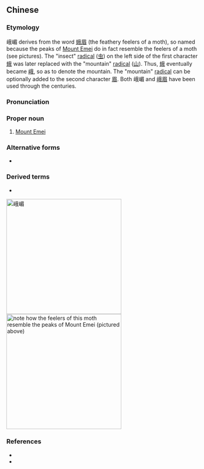 ==Chinese==
{{zh-forms}}

===Etymology===
峨嵋 derives from the word [[蛾眉]] (the feathery feelers of a moth), so named because the peaks of [[w:Mount Emei|Mount Emei]] do in fact resemble the feelers of a moth (see pictures). The "insect" [[w:Radical (Chinese character)|radical]] ([[虫]]) on the left side of the first character [[蛾]] was later replaced with the "mountain" [[w:Radical (Chinese character)|radical]] ([[山]]). Thus, [[蛾]] eventually became [[峨]], so as to denote the mountain. The "mountain" [[w:Radical (Chinese character)|radical]] can be optionally added to the second character [[眉]]. Both 峨嵋 and [[峨眉]] have been used through the centuries.

===Pronunciation===
{{zh-pron
|m=Éméi
|cat=pn
}}

===Proper noun===
{{zh-proper noun}}

# [[w:Mount Emei|Mount Emei]]

===Alternative forms===
* {{l|zh|峨眉}}

===Derived terms===
* {{l|zh|峨嵋山}}

[[Image:EmeiShanTop.jpg|300px|thumb|right|峨嵋]]
[[Image:Emperor Gum Moth.jpg|300px|thumb|right|note how the feelers of this moth resemble the peaks of [[w:Mount Emei|Mount Emei]] (pictured above)]]

===References===
* {{pedialite|峨嵋山|lang=zh}}
* {{pedialite|Mount Emei}}